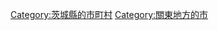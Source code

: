 {{Commonscat|Toride, Ibaraki}}
{{Catmore}}

{{DEFAULTSORT:Toride-shi}}
[[Category:茨城縣的市町村|Category:茨城縣的市町村]]
[[Category:關東地方的市|Category:關東地方的市]]